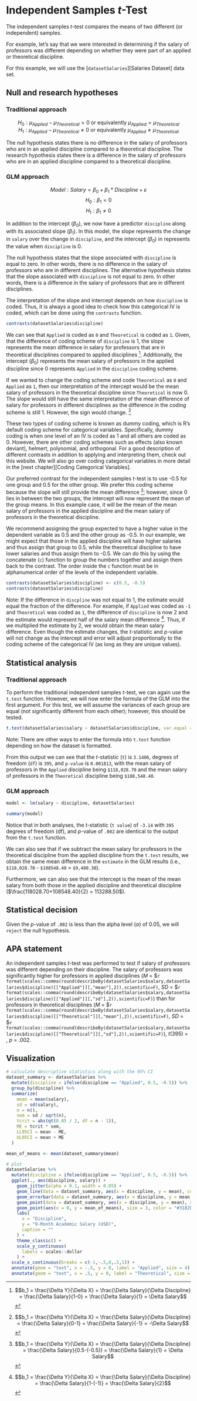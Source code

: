 # Independent Samples *t*-Test {#independent-samples-t-test}

The independent samples *t*-test compares the means of two different (or independent) samples.

For example, let's say that we were interested in determining if the salary of professors was different depending on whether they were part of an applied or theoretical discipline.

For this example, we will use the [`datasetSalaries`][Salaries Dataset] data set.

## Null and research hypotheses

### Traditional approach
<center>
$H_0: \mu_{Applied} - \mu_{Theoretical} = 0$ or equivalently $\mu_{Applied} = \mu_{Theoretical}$
<BR>$H_1: \mu_{Applied} - \mu_{Theoretical} \ne 0$ or equivalently $\mu_{Applied} \ne \mu_{Theoretical}$
</center>

The null hypothesis states there is no difference in the salary of professors who are in an applied discipline compared to a theoretical discipline. The research hypothesis states there is a difference in the salary of professors who are in an applied discipline compared to a theoretical discipline.

### GLM approach
$$Model: Salary = \beta_0 + \beta_1*Discipline + \varepsilon$$
$$H_0: \beta_1 = 0$$
$$H_1: \beta_1 \ne 0$$

In addition to the intercept ($\beta_0$), we now have a predictor `discipline` along with its associated slope ($\beta_1$). In this model, the slope represents the change in `salary` over the change in `discipline`, and the intercept ($\beta_{0}$) in represents the value when `discipline` is 0.

The null hypothesis states that the slope associated with `discipline` is equal to zero. In other words, there is no difference in the salary of professors who are in different disciplines. The alternative hypothesis states that the slope associated with `discipline` is not equal to zero. In other words, there is a difference in the salary of professors that are in different disciplines.

The interpretation of the slope and intercept depends on how `discipline` is coded. Thus, it is always a good idea to check how this categorical IV is coded, which can be done using the `contrasts` function.

```r
contrasts(datasetSalaries$discipline)
```

We can see that `Applied` is coded as `0` and `Theoretical` is coded as `1`. Given, that the difference of coding scheme of `discipline` is 1, the slope represents the mean difference in salary for professors that are in theoretical disciplines compared to applied disciplines [^1]. Additionally, the intercept ($\beta_{0}$) represents the mean salary of professors in the applied discipline since 0 represents `Applied` in the `discipline` coding scheme.

[^1]: $$b_1 = \frac{\Delta Y}{\Delta X} = \frac{\Delta Salary}{\Delta Discipline} = \frac{\Delta Salary}{1-0} = \frac{\Delta Salary}{1} = \Delta Salary$$

If we wanted to change the coding scheme and code `Theoretical` as `0` and `Applied` as `1`, then our interpretation of the intercept would be the mean salary of professors in the theoretical discipline since `Theoretical` is now 0. The slope would still have the same interpretation of the mean difference of salary for professors in different disciplines as the difference in the coding scheme is still 1. However, the sign would change. [^2]

[^2]: $$b_1 = \frac{\Delta Y}{\Delta X} = \frac{\Delta Salary}{\Delta Discipline} = \frac{\Delta Salary}{0-1} = \frac{\Delta Salary}{-1} = -\Delta Salary$$


These two types of coding scheme is known as dummy coding, which is R's default coding scheme for categorical variables. Specifically, dummy coding is when one level of an IV is coded as 1 and all others are coded as 0. However, there are other coding schemes such as effects (also known deviant), helmert, polynomial, and orthogonal. For a good description of different contrasts in addition to applying and interpreting them, check out this <a ref="httpd://stats.dire.UCLA.ed/r/library/r-library-contrast-coding-systems-for-categorical-variables/" target="_blank">website</a>. We will also go over coding categorical variables in more detail in the [next chapter][Coding Categorical Variables].

Our preferred contrast for the independent samples *t*-test is to use -0.5 for one group and 0.5 for the other group. We prefer this coding scheme because the slope will still provide the mean difference [^3]; however, since 0 lies in between the two groups, the intercept will now represent the mean of the group means. In this example case, it will be the mean of the mean salary of professors in the applied discipline and the mean salary of professors in the theoretical discipline.

[^3]: $$b_1 = \frac{\Delta Y}{\Delta X} = \frac{\Delta Salary}{\Delta Discipline} = \frac{\Delta Salary}{0.5-(-0.5)} = \frac{\Delta Salary}{1} = \Delta Salary$$

We recommend assigning the group expected to have a higher value in the dependent variable as 0.5 and the other group as -0.5. In our example, we might expect that those in the applied discipline will have higher salaries and thus assign that group to 0.5, while the theoretical discipline to have lower salaries and thus assign them to -0.5. We can do this by using the concatenate (`c`) function to group the numbers together and assign them back to the contrast. The order inside the `c` function must be in alphanumerical order of the levels of the independent variable.

```r
contrasts(datasetSalaries$discipline) <- c(0.5, -0.5)
contrasts(datasetSalaries$discipline)
```

Note: If the difference in `discpline` was not equal to 1, the estimate would equal the fraction of the difference. For example, if `Applied` was coded as `-1` and `Theoretical` was coded as `1`, the difference of `discipline` is now 2 and the estimate would represent half of the salary mean difference [^4]. Thus, if we multiplied the estimate by 2, we would obtain the mean salary difference. Even though the estimate changes, the *t*-statistic and *p*-value will not change as the intercept and error will adjust proportionally to the coding scheme of the categorical IV (as long as they are unique values).

[^4]: $$b_1 = \frac{\Delta Y}{\Delta X} = \frac{\Delta Salary}{\Delta Discipline} = \frac{\Delta Salary}{1-(-1)} = \frac{\Delta Salary}{2}$$

## Statistical analysis

### Traditional approach
To perform the traditional independent samples *t*-test, we can again use the `t.test` function. However, we will now enter the formula of the GLM into the first argument. For this test, we will assume the variances of each group are equal (not significantly different from each other); however, this should be tested.

```r
t.test(datasetSalaries$salary ~ datasetSalaries$discipline, var.equal = TRUE)
```

Note: There are other ways to enter the formula into `t.test` function depending on how the dataset is formatted.

From this output we can see that the *t*-statistic (`t`) is `3.1406`, degrees of freedom (`df`) is `395`, and `p-value` is `0.001813`, with the mean salary of professors in the `Applied` discipline being `$118,028.70` and the mean salary of professors in the  `Theoretical` discipline being `$108,548.40`.

### GLM approach
```r
model <- lm(salary ~ discipline, datasetSalaries)
```

```r
summary(model)
```

Notice that in both analyses, the *t*-statistic (`t value`) of `-3.14` with `395` degrees of freedom (df), and *p*-value of `.002` are identical to the output from the `t.test` function.

We can also see that if we subtract the mean salary for professors in the theoretical discipline from the applied discipline from the `t.test` results, we obtain the same mean difference in the `estimate` in the GLM results (i.e., `$118,028.70` - `$108548.40` =  `$9,480.30`).

Furthermore, we can also see that the intercept is the mean of the mean salary from both those in the applied discipline and theoretical discipline ($\frac{118028.70+108548.40}{2} = 113288.50$).

## Statistical decision
Given the *p*-value of `.002` is less than the alpha level ($\alpha$) of 0.05, we will `reject` the null hypothesis.

## APA statement
An independent samples *t*-test was performed to test if salary of professors was different depending on their discipline. The salary of professors was significantly higher for professors in applied disciplines (*M* = \$`r format(scales::comma(round(describeBy(datasetSalaries$salary,datasetSalaries$discipline)[["Applied"]][,"mean"],2)),scientific=F)`, *SD* = \$`r format(scales::comma(round(describeBy(datasetSalaries$salary,datasetSalaries$discipline)[["Applied"]][,"sd"],2)),scientific=F)`) than for professors in theoretical disciplines (*M* = \$`r format(scales::comma(round(describeBy(datasetSalaries$salary,datasetSalaries$discipline)[["Theoretical"]][,"mean"],2)),scientific=F)`, *SD* = \$`r format(scales::comma(round(describeBy(datasetSalaries$salary,datasetSalaries$discipline)[["Theoretical"]][,"sd"],2)),scientific=F)`), *t*(395) = , *p* = .002.

## Visualization
```r
# calculate descriptive statistics along with the 95% CI
dataset_summary <- datasetSalaries %>%
  mutate(discipline = ifelse(discipline == "Applied", 0.5, -0.5)) %>%
  group_by(discipline) %>%
  summarize(
    mean = mean(salary),
    sd = sd(salary),
    n = n(),
    sem = sd / sqrt(n),
    tcrit = abs(qt(0.05 / 2, df = n - 1)), 
    ME = tcrit * sem,
    LL95CI = mean - ME,
    UL95CI = mean + ME
  )

mean_of_means <- mean(dataset_summary$mean)

# plot
datasetSalaries %>%
  mutate(discipline = ifelse(discipline == "Applied", 0.5, -0.5)) %>%
  ggplot(., aes(discipline, salary)) +
    geom_jitter(alpha = 0.1, width = 0.05) +
    geom_line(data = dataset_summary, aes(x = discipline, y = mean), color = "#3182bd") +
    geom_errorbar(data = dataset_summary, aes(x = discipline, y = mean, ymin = LL95CI, ymax = UL95CI), width = 0.02, color = "#3182bd") +
    geom_point(data = dataset_summary, aes(x = discipline, y = mean), size = 3, color = "#3182bd") +
    geom_point(aes(x = 0, y = mean_of_means), size = 3, color = "#3182bd") +
    labs(
      x = "Discipline",
      y = "9-Month Academic Salary (USD)",
      caption = ""
    ) +
    theme_classic() +
    scale_y_continuous(
      labels = scales::dollar
    ) +
  scale_x_continuous(breaks = c(-1,-.5,0,.5,1)) +
  annotate(geom = "text", x = -.5, y = 0, label = "Applied", size = 4) +
  annotate(geom = "text", x = .5, y = 0, label = "Theoretical", size = 4)
```
